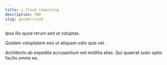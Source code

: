 ```yaml
---
title: ☁️ Cloud Computing
description: TBD
slug: guide/cloud
---
```


Ipsa illo quod rerum sed ut voluptas.

Quidem voluptatem eos ut aliquam odio quis vel.

Architecto ab expedita accusantium est mollitia alias. Qui quaerat iusto optio facilis omnis ea.
